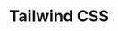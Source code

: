 ---
title: "Tailwind CSS"
description: "The utility-first CSS framework. Rapidly build modern websites, without ever leaving your HTML."
twitter: "tailwindcss"
site: "https://tailwindcss.com"
github: "https://github.com/tailwindlabs"
image: "https://github.com/tailwindlabs.png"
category: ["CSS Framework"]
---